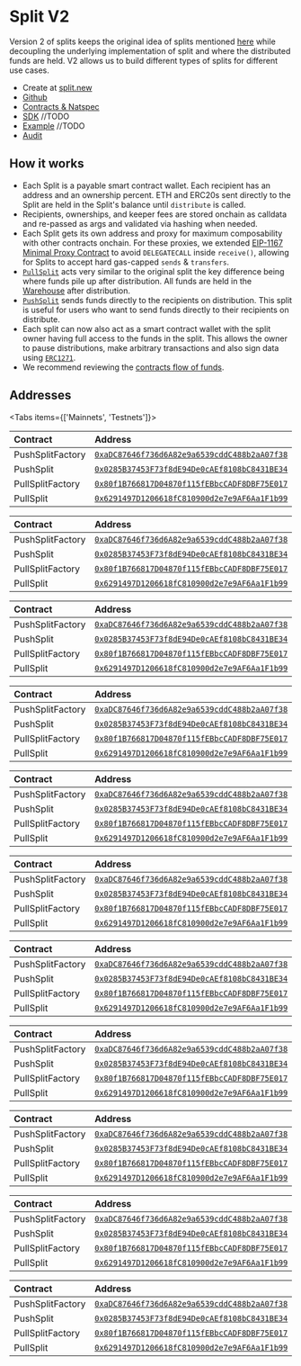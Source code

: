 
# Split V2

Version 2 of splits keeps the original idea of splits mentioned
[here](./split.mdx) while decoupling the underlying implementation of split and
where the distributed funds are held. V2 allows us to build different types of
splits for different use cases.

- Create at [split.new](https://app.splits.org/new/split/)
- [Github](https://github.com/0xSplits/splits-contracts-monorepo/tree/main/packages/splits-v2)
- [Contracts & Natspec](https://github.com/0xSplits/splits-contracts-monorepo/tree/main/packages/splits-v2/src/splitters)
- [SDK](/sdk/splits) //TODO
- [Example](https://app.splits.org/accounts/0xF8843981e7846945960f53243cA2Fd42a579f719/)
  //TODO
- [Audit](https://github.com/0xSplits/splits-contracts-monorepo/blob/main/audits/splits-v2.md)

## How it works

- Each Split is a payable smart contract wallet. Each recipient has an address
  and an ownership percent. ETH and ERC20s sent directly to the Split are held
  in the Split's balance until `distribute` is called.
- Recipients, ownerships, and keeper fees are stored onchain as calldata and
  re-passed as args and validated via hashing when needed.
- Each Split gets its own address and proxy for maximum composability with other
  contracts onchain. For these proxies, we extended
  [EIP-1167 Minimal Proxy Contract](https://eips.ethereum.org/EIPS/eip-1167) to
  avoid `DELEGATECALL` inside `receive()`, allowing for Splits to accept hard
  gas-capped `sends` & `transfers`.
- [`PullSplit`](https://github.com/0xSplits/splits-contracts-monorepo/blob/main/packages/splits-v2/src/splitters/pull/PullSplit.sol)
  acts very similar to the original split the key difference being where funds
  pile up after distribution. All funds are held in the
  [Warehouse](./warehouse.mdx) after distribution.
- [`PushSplit`](https://github.com/0xSplits/splits-contracts-monorepo/blob/main/packages/splits-v2/src/splitters/push/PushSplit.sol)
  sends funds directly to the recipients on distribution. This split is useful
  for users who want to send funds directly to their recipients on distribute.
- Each split can now also act as a smart contract wallet with the split owner
  having full access to the funds in the split. This allows the owner to pause
  distributions, make arbitrary transactions and also sign data using
  [`ERC1271`](https://eips.ethereum.org/EIPS/eip-1271).
- We recommend reviewing the [contracts flow of funds](/core#flow-of-funds).

## Addresses

<Tabs items={['Mainnets', 'Testnets']}>

<Tab>

<Toggle title="Ethereum – 1">

| Contract         | Address                                                                                                                      |
| :--------------- | :--------------------------------------------------------------------------------------------------------------------------- |
| PushSplitFactory | [`0xaDC87646f736d6A82e9a6539cddC488b2aA07f38`](https://etherscan.io/address/0xaDC87646f736d6A82e9a6539cddC488b2aA07f38#code) |
| PushSplit        | [`0x0285B37453F73f8dE94De0cAEf8108bC8431BE34`](https://etherscan.io/address/0x0285B37453F73f8dE94De0cAEf8108bC8431BE34#code) |
| PullSplitFactory | [`0x80f1B766817D04870f115fEBbcCADF8DBF75E017`](https://etherscan.io/address/0x80f1B766817D04870f115fEBbcCADF8DBF75E017#code) |
| PullSplit        | [`0x6291497D1206618fC810900d2e7e9AF6Aa1F1b99`](https://etherscan.io/address/0x6291497D1206618fC810900d2e7e9AF6Aa1F1b99#code) |

</Toggle>

<Toggle title="Optimism – 10">

| Contract         | Address                                                                                                                                 |
| :--------------- | :-------------------------------------------------------------------------------------------------------------------------------------- |
| PushSplitFactory | [`0xaDC87646f736d6A82e9a6539cddC488b2aA07f38`](https://optimistic.etherscan.io/address/0xaDC87646f736d6A82e9a6539cddC488b2aA07f38#code) |
| PushSplit        | [`0x0285B37453F73f8dE94De0cAEf8108bC8431BE34`](https://optimistic.etherscan.io/address/0x0285B37453F73f8dE94De0cAEf8108bC8431BE34#code) |
| PullSplitFactory | [`0x80f1B766817D04870f115fEBbcCADF8DBF75E017`](https://optimistic.etherscan.io/address/0x80f1B766817D04870f115fEBbcCADF8DBF75E017#code) |
| PullSplit        | [`0x6291497D1206618fC810900d2e7e9AF6Aa1F1b99`](https://optimistic.etherscan.io/address/0x6291497D1206618fC810900d2e7e9AF6Aa1F1b99#code) |

</Toggle>

<Toggle title="Polygon – 137">

| Contract         | Address                                                                                                                         |
| :--------------- | :------------------------------------------------------------------------------------------------------------------------------ |
| PushSplitFactory | [`0xaDC87646f736d6A82e9a6539cddC488b2aA07f38`](https://polygonscan.com/address/0xaDC87646f736d6A82e9a6539cddC488b2aA07f38#code) |
| PushSplit        | [`0x0285B37453F73f8dE94De0cAEf8108bC8431BE34`](https://polygonscan.com/address/0x0285B37453F73f8dE94De0cAEf8108bC8431BE34#code) |
| PullSplitFactory | [`0x80f1B766817D04870f115fEBbcCADF8DBF75E017`](https://polygonscan.com/address/0x80f1B766817D04870f115fEBbcCADF8DBF75E017#code) |
| PullSplit        | [`0x6291497D1206618fC810900d2e7e9AF6Aa1F1b99`](https://polygonscan.com/address/0x6291497D1206618fC810900d2e7e9AF6Aa1F1b99#code) |

</Toggle>

<Toggle title="Base – 8453">

| Contract         | Address                                                                                                                      |
| :--------------- | :--------------------------------------------------------------------------------------------------------------------------- |
| PushSplitFactory | [`0xaDC87646f736d6A82e9a6539cddC488b2aA07f38`](https://basescan.org/address/0xaDC87646f736d6A82e9a6539cddC488b2aA07f38#code) |
| PushSplit        | [`0x0285B37453F73f8dE94De0cAEf8108bC8431BE34`](https://basescan.org/address/0x0285B37453F73f8dE94De0cAEf8108bC8431BE34#code) |
| PullSplitFactory | [`0x80f1B766817D04870f115fEBbcCADF8DBF75E017`](https://basescan.org/address/0x80f1B766817D04870f115fEBbcCADF8DBF75E017#code) |
| PullSplit        | [`0x6291497D1206618fC810900d2e7e9AF6Aa1F1b99`](https://basescan.org/address/0x6291497D1206618fC810900d2e7e9AF6Aa1F1b99#code) |

</Toggle>

<Toggle title="Arbitrum – 42161">

| Contract         | Address                                                                                                                     |
| :--------------- | :-------------------------------------------------------------------------------------------------------------------------- |
| PushSplitFactory | [`0xaDC87646f736d6A82e9a6539cddC488b2aA07f38`](https://arbiscan.io/address/0xaDC87646f736d6A82e9a6539cddC488b2aA07f38#code) |
| PushSplit        | [`0x0285B37453F73f8dE94De0cAEf8108bC8431BE34`](https://arbiscan.io/address/0x0285B37453F73f8dE94De0cAEf8108bC8431BE34#code) |
| PullSplitFactory | [`0x80f1B766817D04870f115fEBbcCADF8DBF75E017`](https://arbiscan.io/address/0x80f1B766817D04870f115fEBbcCADF8DBF75E017#code) |
| PullSplit        | [`0x6291497D1206618fC810900d2e7e9AF6Aa1F1b99`](https://arbiscan.io/address/0x6291497D1206618fC810900d2e7e9AF6Aa1F1b99#code) |

</Toggle>

<Toggle title="Zora – 7777777">

| Contract         | Address                                                                                                                                      |
| :--------------- | :------------------------------------------------------------------------------------------------------------------------------------------- |
| PushSplitFactory | [`0xaDC87646f736d6A82e9a6539cddC488b2aA07f38`](https://explorer.zora.energy/address/0xaDC87646f736d6A82e9a6539cddC488b2aA07f38?tab=contract) |
| PushSplit        | [`0x0285B37453F73f8dE94De0cAEf8108bC8431BE34`](https://explorer.zora.energy/address/0x0285B37453F73f8dE94De0cAEf8108bC8431BE34?tab=contract) |
| PullSplitFactory | [`0x80f1B766817D04870f115fEBbcCADF8DBF75E017`](https://explorer.zora.energy/address/0x80f1B766817D04870f115fEBbcCADF8DBF75E017?tab=contract) |
| PullSplit        | [`0x6291497D1206618fC810900d2e7e9AF6Aa1F1b99`](https://explorer.zora.energy/address/0x6291497D1206618fC810900d2e7e9AF6Aa1F1b99?tab=contract) |

</Toggle>

</Tab>

<Tab>

<Toggle title="Holesky – 17000">

| Contract         | Address                                                                                                                              |
| :--------------- | :----------------------------------------------------------------------------------------------------------------------------------- |
| PushSplitFactory | [`0xaDC87646f736d6A82e9a6539cddC488b2aA07f38`](https://holesky.etherscan.io/address/0xaDC87646f736d6A82e9a6539cddC488b2aA07f38#code) |
| PushSplit        | [`0x0285B37453F73f8dE94De0cAEf8108bC8431BE34`](https://holesky.etherscan.io/address/0x0285B37453F73f8dE94De0cAEf8108bC8431BE34#code) |
| PullSplitFactory | [`0x80f1B766817D04870f115fEBbcCADF8DBF75E017`](https://holesky.etherscan.io/address/0x80f1B766817D04870f115fEBbcCADF8DBF75E017#code) |
| PullSplit        | [`0x6291497D1206618fC810900d2e7e9AF6Aa1F1b99`](https://holesky.etherscan.io/address/0x6291497D1206618fC810900d2e7e9AF6Aa1F1b99#code) |

</Toggle>

<Toggle title="Sepolia – 11155111">

| Contract         | Address                                                                                                                              |
| :--------------- | :----------------------------------------------------------------------------------------------------------------------------------- |
| PushSplitFactory | [`0xaDC87646f736d6A82e9a6539cddC488b2aA07f38`](https://sepolia.etherscan.io/address/0xaDC87646f736d6A82e9a6539cddC488b2aA07f38#code) |
| PushSplit        | [`0x0285B37453F73f8dE94De0cAEf8108bC8431BE34`](https://sepolia.etherscan.io/address/0x0285B37453F73f8dE94De0cAEf8108bC8431BE34#code) |
| PullSplitFactory | [`0x80f1B766817D04870f115fEBbcCADF8DBF75E017`](https://sepolia.etherscan.io/address/0x80f1B766817D04870f115fEBbcCADF8DBF75E017#code) |
| PullSplit        | [`0x6291497D1206618fC810900d2e7e9AF6Aa1F1b99`](https://sepolia.etherscan.io/address/0x6291497D1206618fC810900d2e7e9AF6Aa1F1b99#code) |

</Toggle>

<Toggle title="Optimism Sepolia – 11155420">

| Contract         | Address                                                                                                                                       |
| :--------------- | :-------------------------------------------------------------------------------------------------------------------------------------------- |
| PushSplitFactory | [`0xaDC87646f736d6A82e9a6539cddC488b2aA07f38`](https://sepolia-optimism.etherscan.io/address/0xaDC87646f736d6A82e9a6539cddC488b2aA07f38#code) |
| PushSplit        | [`0x0285B37453F73f8dE94De0cAEf8108bC8431BE34`](https://sepolia-optimism.etherscan.io/address/0x0285B37453F73f8dE94De0cAEf8108bC8431BE34#code) |
| PullSplitFactory | [`0x80f1B766817D04870f115fEBbcCADF8DBF75E017`](https://sepolia-optimism.etherscan.io/address/0x80f1B766817D04870f115fEBbcCADF8DBF75E017#code) |
| PullSplit        | [`0x6291497D1206618fC810900d2e7e9AF6Aa1F1b99`](https://sepolia-optimism.etherscan.io/address/0x6291497D1206618fC810900d2e7e9AF6Aa1F1b99#code) |

</Toggle>

<Toggle title="Base Sepolia – 84532">

| Contract         | Address                                                                                                                              |
| :--------------- | :----------------------------------------------------------------------------------------------------------------------------------- |
| PushSplitFactory | [`0xaDC87646f736d6A82e9a6539cddC488b2aA07f38`](https://sepolia.basescan.org/address/0xaDC87646f736d6A82e9a6539cddC488b2aA07f38#code) |
| PushSplit        | [`0x0285B37453F73f8dE94De0cAEf8108bC8431BE34`](https://sepolia.basescan.org/address/0x0285B37453F73f8dE94De0cAEf8108bC8431BE34#code) |
| PullSplitFactory | [`0x80f1B766817D04870f115fEBbcCADF8DBF75E017`](https://sepolia.basescan.org/address/0x80f1B766817D04870f115fEBbcCADF8DBF75E017#code) |
| PullSplit        | [`0x6291497D1206618fC810900d2e7e9AF6Aa1F1b99`](https://sepolia.basescan.org/address/0x6291497D1206618fC810900d2e7e9AF6Aa1F1b99#code) |

</Toggle>

<Toggle title="Zora Sepolia – 999999999">

| Contract         | Address                                                                                                                                              |
| :--------------- | :--------------------------------------------------------------------------------------------------------------------------------------------------- |
| PushSplitFactory | [`0xaDC87646f736d6A82e9a6539cddC488b2aA07f38`](https://sepolia.explorer.zora.energy/address/0xaDC87646f736d6A82e9a6539cddC488b2aA07f38?tab=contract) |
| PushSplit        | [`0x0285B37453F73f8dE94De0cAEf8108bC8431BE34`](https://sepolia.explorer.zora.energy/address/0x0285B37453F73f8dE94De0cAEf8108bC8431BE34?tab=contract) |
| PullSplitFactory | [`0x80f1B766817D04870f115fEBbcCADF8DBF75E017`](https://sepolia.explorer.zora.energy/address/0x80f1B766817D04870f115fEBbcCADF8DBF75E017?tab=contract) |
| PullSplit        | [`0x6291497D1206618fC810900d2e7e9AF6Aa1F1b99`](https://sepolia.explorer.zora.energy/address/0x6291497D1206618fC810900d2e7e9AF6Aa1F1b99?tab=contract) |

</Toggle>

</Tab>

</Tabs>
